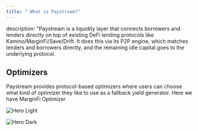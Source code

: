 ```yaml
---
title: " What is Paystream?"
---
```

description: "Paystream is a liquidity layer that connects borrowers and lenders directly on top of existing DeFi lending protocols like Kamino/MarginFi/Save/Drift. It does this via its P2P engine, which matches lenders and borrowers directly, and the remaining idle capital goes to the underlying protocol. 


## Optimizers

Paystream provides protocol-based optimizers where users can choose what kind of optimizer they like to use as a fallback yield generator. Here we have MarginFi Optimizer

<img
  className="block dark:hidden"
  src="/images/hero-light.png"
  alt="Hero Light"
/>

<img
  className="hidden dark:block"
  src="/images/hero-dark.png"
  alt="Hero Dark"
/>